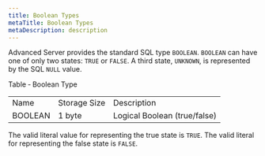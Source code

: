 ```yaml
---
title: Boolean Types
metaTitle: Boolean Types
metaDescription: description
---
```


Advanced Server provides the standard SQL type `BOOLEAN`. `BOOLEAN` can
have one of only two states: `TRUE` or `FALSE`. A third state,
`UNKNOWN`, is represented by the SQL `NULL` value.

Table ‑ Boolean Type

|         |              |                              |
| ------- | ------------ | ---------------------------- |
| Name    | Storage Size | Description                  |
| BOOLEAN | 1 byte       | Logical Boolean (true/false) |

The valid literal value for representing the true state is `TRUE`. The
valid literal for representing the false state is `FALSE`.
